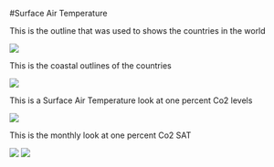#Surface Air Temperature

This is the outline that was used to shows the countries in the world

![](CountryOutline.png) 

This is the coastal outlines of the countries

![](CoastOutline.png)

This is a Surface Air Temperature look at one percent Co2 levels

![](1pctCo2.png)

This is the monthly look at one percent Co2 SAT

![](SAT_tmp_ltm.png)
![](SAT2_tmp_ltm.png)
